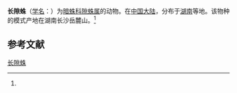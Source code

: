 {{Speciesbox
| name = 长隙蛛
| status = 
| status_system = 
| image = 
| genus = Coelotes
| species = prolixus
| authority = (Wang et al, 1990)<ref name='id14106'>{{cite web| url =http://www.bioinfo.cn/db05/BjdwSpecies.php?action=view&id=14106| title =长隙蛛| work =《中国动物物种编目数据库》| publisher =中国科学院微生物研究所| author =中国科学院动物研究所| accessdate =2009-04-28| deadurl =yes| archiveurl =https://web.archive.org/web/20160305042928/http://www.bioinfo.cn/db05/BjdwSpecies.php?action=view&id=14106| archivedate =2016-03-05}}</ref>
}}

'''长隙蛛'''（[[学名|学名]]：{{lang|la|''Coelotes prolixus''}}）为[[暗蛛科|暗蛛科]][[隙蛛属|隙蛛属]]的动物。在[[中国大陆|中国大陆]]，分布于[[湖南|湖南]]等地。该物种的模式产地在湖南长沙岳麓山。<ref name='id14106'/>

== 参考文献 ==
{{reflist}}

{{Wikispecies|Coelotes prolixus}}
{{Taxonbar|from=Q2395640}}

[[Category:隙蛛属|长隙蛛]]


{{蜘蛛小作品}}